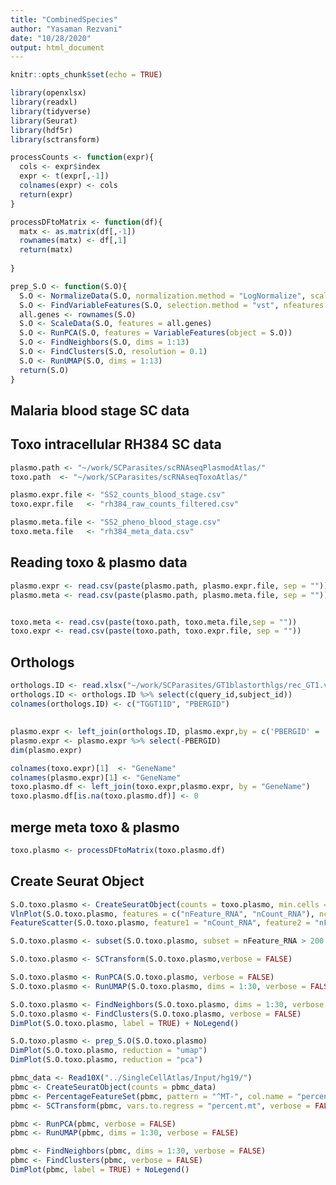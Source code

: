 ```yaml
---
title: "CombinedSpecies"
author: "Yasaman Rezvani"
date: "10/28/2020"
output: html_document
---
```


```r
knitr::opts_chunk$set(echo = TRUE)
```


```r
library(openxlsx)
library(readxl)
library(tidyverse)
library(Seurat)
library(hdf5r)
library(sctransform)

```

```r

processCounts <- function(expr){
  cols <- expr$index
  expr <- t(expr[,-1])
  colnames(expr) <- cols
  return(expr)
}

processDFtoMatrix <- function(df){
  matx <- as.matrix(df[,-1])
  rownames(matx) <- df[,1]
  return(matx)
  
}

prep_S.O <- function(S.O){
  S.O <- NormalizeData(S.O, normalization.method = "LogNormalize", scale.factor = 10000)
  S.O <- FindVariableFeatures(S.O, selection.method = "vst", nfeatures = 2000)
  all.genes <- rownames(S.O)
  S.O <- ScaleData(S.O, features = all.genes)
  S.O <- RunPCA(S.O, features = VariableFeatures(object = S.O))
  S.O <- FindNeighbors(S.O, dims = 1:13)
  S.O <- FindClusters(S.O, resolution = 0.1)
  S.O <- RunUMAP(S.O, dims = 1:13)
  return(S.O)
}
```

## Malaria blood stage SC data 
## Toxo intracellular RH384 SC data

```r

plasmo.path <- "~/work/SCParasites/scRNAseqPlasmodAtlas/"
toxo.path  <- "~/work/SCParasites/scRNAseqToxoAtlas/"

plasmo.expr.file <- "SS2_counts_blood_stage.csv"
toxo.expr.file   <- "rh384_raw_counts_filtered.csv"

plasmo.meta.file <- "SS2_pheno_blood_stage.csv"
toxo.meta.file   <- "rh384_meta_data.csv"


```

## Reading toxo & plasmo data

```r

plasmo.expr <- read.csv(paste(plasmo.path, plasmo.expr.file, sep = ""))
plasmo.meta <- read.csv(paste(plasmo.path, plasmo.meta.file, sep = ""))


toxo.meta <- read.csv(paste(toxo.path, toxo.meta.file,sep = ""))
toxo.expr <- read.csv(paste(toxo.path, toxo.expr.file, sep = ""))

```

## Orthologs

```r
orthologs.ID <- read.xlsx("~/work/SCParasites/GT1blastorthlgs/rec_GT1.vs.P.bergei.xlsx") 
orthologs.ID <- orthologs.ID %>% select(c(query_id,subject_id)) 
colnames(orthologs.ID) <- c("TGGT1ID", "PBERGID")

```

## 

```r
plasmo.expr <- left_join(orthologs.ID, plasmo.expr,by = c('PBERGID' = 'X'))
plasmo.expr <- plasmo.expr %>% select(-PBERGID) 
dim(plasmo.expr)
```


```r

colnames(toxo.expr)[1]  <- "GeneName"
colnames(plasmo.expr)[1] <- "GeneName"
toxo.plasmo.df <- left_join(toxo.expr,plasmo.expr, by = "GeneName")
toxo.plasmo.df[is.na(toxo.plasmo.df)] <- 0
```


## merge meta toxo & plasmo

```r
toxo.plasmo <- processDFtoMatrix(toxo.plasmo.df)

```

## Create Seurat Object 

```r
S.O.toxo.plasmo <- CreateSeuratObject(counts = toxo.plasmo, min.cells = 3, min.features = 200)
VlnPlot(S.O.toxo.plasmo, features = c("nFeature_RNA", "nCount_RNA"), ncol = 2)
FeatureScatter(S.O.toxo.plasmo, feature1 = "nCount_RNA", feature2 = "nFeature_RNA")

```



```r
S.O.toxo.plasmo <- subset(S.O.toxo.plasmo, subset = nFeature_RNA > 200 & nFeature_RNA < 3500 )

```

```r
S.O.toxo.plasmo <- SCTransform(S.O.toxo.plasmo,verbose = FALSE)
```

```r
S.O.toxo.plasmo <- RunPCA(S.O.toxo.plasmo, verbose = FALSE)
S.O.toxo.plasmo <- RunUMAP(S.O.toxo.plasmo, dims = 1:30, verbose = FALSE)

S.O.toxo.plasmo <- FindNeighbors(S.O.toxo.plasmo, dims = 1:30, verbose = FALSE)
S.O.toxo.plasmo <- FindClusters(S.O.toxo.plasmo, verbose = FALSE)
DimPlot(S.O.toxo.plasmo, label = TRUE) + NoLegend()
```



```r
S.O.toxo.plasmo <- prep_S.O(S.O.toxo.plasmo)
DimPlot(S.O.toxo.plasmo, reduction = "umap")
DimPlot(S.O.toxo.plasmo, reduction = "pca")
```


```r

pbmc_data <- Read10X("../SingleCellAtlas/Input/hg19/")
pbmc <- CreateSeuratObject(counts = pbmc_data)
pbmc <- PercentageFeatureSet(pbmc, pattern = "^MT-", col.name = "percent.mt")
pbmc <- SCTransform(pbmc, vars.to.regress = "percent.mt", verbose = FALSE)

```

```r
pbmc <- RunPCA(pbmc, verbose = FALSE)
pbmc <- RunUMAP(pbmc, dims = 1:30, verbose = FALSE)

pbmc <- FindNeighbors(pbmc, dims = 1:30, verbose = FALSE)
pbmc <- FindClusters(pbmc, verbose = FALSE)
DimPlot(pbmc, label = TRUE) + NoLegend()
```




















